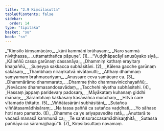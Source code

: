 ```yaml
---
title: "2.9 Kiṃsīlasutta"
tableOfContents: false
sidebar:
  order: 14
type: "tipitaka"
basket: "su"
book: "sn"
---
```



<DynamicBreadcrumb />

<Division number="327" book="sn" bookNo="18" page="327">

<Paragraph number="378" type="verses" book="sn">
_“Kiṃsīlo kiṃsamācāro,_  
_kāni kammāni brūhayaṃ;_  
_Naro sammā niviṭṭhassa,_  
_uttamatthañca pāpuṇe”. (1)_  

</Paragraph>

</Division>
<Division number="328" book="sn" bookNo="18" page="327">

<Paragraph number="379" type="verses" book="sn">
_“Vuḍḍhāpacāyī anusūyako siyā,_  
_Kālaññū cassa garūnaṃ dassanāya;_  
_Dhammiṃ kathaṃ erayitaṃ khaṇaññū,_  
_Suṇeyya sakkacca subhāsitāni. (2)_  

</Paragraph>

</Division>
<Division number="329" book="sn" bookNo="18" page="327">

<Paragraph number="380" type="verses" book="sn">
_Kālena gacche garūnaṃ sakāsaṃ,_  
_Thambhaṃ niraṃkatvā nivātavutti;_  
_Atthaṃ dhammaṃ saṃyamaṃ brahmacariyaṃ,_  
_Anussare ceva samācare ca. (3)_  

</Paragraph>

</Division>
<Division number="330" book="sn" bookNo="18" page="327">

<Paragraph number="381" type="verses" book="sn">
_Dhammārāmo dhammarato,_  
_Dhamme ṭhito dhammavinicchayaññū;_  
_Nevācare dhammasandosavādaṃ,_  
_Tacchehi nīyetha subhāsitehi. (4)_  

</Paragraph>

</Division>
<Division number="331" book="sn" bookNo="18" page="327">

<Paragraph number="382" type="verses" book="sn">
_Hassaṃ jappaṃ paridevaṃ padosaṃ,_  
_Māyākataṃ kuhanaṃ giddhi mānaṃ;_  
_Sārambhaṃ kakkasaṃ kasāvañca mucchaṃ,_  
_Hitvā care vītamado ṭhitatto. (5)_  

</Paragraph>

</Division>
<Division number="332" book="sn" bookNo="18" page="327">

<Paragraph number="383" type="verses" book="sn">
_Viññātasārāni subhāsitāni,_  
_Sutañca viññātasamādhisāraṃ;_  
_Na tassa paññā ca sutañca vaḍḍhati,_  
_Yo sāhaso hoti naro pamatto. (6)_  

</Paragraph>

</Division>
<Division number="333" book="sn" bookNo="18" page="328">

<Paragraph number="384" type="verses" book="sn">
_Dhamme ca ye ariyapavedite ratā,_  
_Anuttarā te vacasā manasā kammunā ca;_  
_Te santisoraccasamādhisaṇṭhitā,_  
_Sutassa paññāya ca sāramajjhagū”ti. (7)_  


</Paragraph>
</Division>

<Paragraph number="385" type="center" book="sn">
Kiṃsīlasuttaṃ navamaṃ.
</Paragraph>